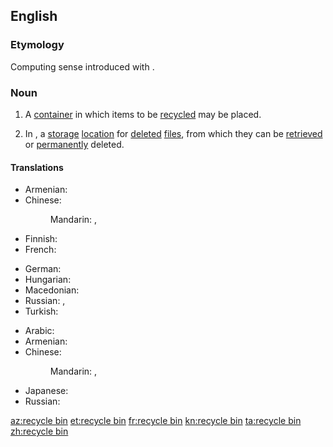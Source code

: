 ==English==

===Etymology===
Computing sense introduced with {{w|Windows 95}}.

===Noun===
{{en-noun}}

# A [[container]] in which items to be [[recycled]] may be placed.
# {{context|computing|lang=en}} In {{w|Microsoft Windows}}, a [[storage]] [[location]] for [[delete]]d [[file]]s, from which they can be [[retrieved]] or [[permanently]] deleted.

====Translations====
{{trans-top|container}}
* Armenian: {{t|hy|աղբաման|sc=Armn}}
* Chinese:
*: Mandarin: {{t|cmn|資源回收筒|sc=Hani}}, {{t|cmn|资源回收筒|tr=zīyuán huíshōu tǒng|sc=Hani}}
* Finnish: {{t|fi|kierrätysastia}}
* French: {{t+|fr|corbeille|f}}
{{trans-mid}}
* German: {{t+|de|Papierkorb|m}}
* Hungarian: {{t+|hu|lomtár}}
* Macedonian: {{t|mk|ка́нта за рецикли́рање|f|sc=Cyrl}}
* Russian: {{t|ru|му́сорная корзи́на|f|sc=Cyrl}}, {{t+|ru|корзи́на|f|sc=Cyrl}} {{qualifier|для му́сор}}
* Turkish: {{t|tr|geri dönüşüm kutusu}}
{{trans-bottom}}

{{trans-top|(computing) in Microsoft Windows, a storage location for deleted files}}
* Arabic: {{t|ar|سلة المحذوفات|f|sc=Arab}}
* Armenian: {{t|hy|աղբաման|sc=Armn}}
* Chinese:
*: Mandarin: {{t|cmn|資源回收筒|sc=Hani}}, {{t|cmn|资源回收筒|tr=zīyuán huíshōu tǒng|sc=Hani}}
{{trans-mid}}
* Japanese: {{t|ja|ごみ箱|tr=ごみばこ, gomibako|sc=Jpan}}
* Russian: {{t|ru|му́сорная корзи́на|f|sc=Cyrl}}
{{trans-bottom}}

[[az:recycle bin]]
[[et:recycle bin]]
[[fr:recycle bin]]
[[kn:recycle bin]]
[[ta:recycle bin]]
[[zh:recycle bin]]